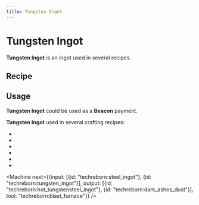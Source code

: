 ```yaml
---
title: Tungsten Ingot
---
```


<ItemImage file="tungsten_ingot" alt="Ingots" size="200" />

# Tungsten Ingot

**Tungsten Ingot** is an ingot used in several recipes.

## Recipe

<CraftingTable recipe="input techreborn:tungsten_nugget techreborn:tungsten_nugget techreborn:tungsten_nugget input techreborn:tungsten_nugget techreborn:tungsten_nugget techreborn:tungsten_nugget input techreborn:tungsten_nugget techreborn:tungsten_nugget techreborn:tungsten_nugget output techreborn:tungsten_ingot"/>
<CraftingTable recipe="input air air air input air techreborn:tungsten_storage_block air input air air air output techreborn:tungsten_ingot,9"/>

<Machine recipe="input techreborn:raw_tungsten air output techreborn:tungsten_ingot tool techreborn:blast_furnace" />
<Machine recipe="input techreborn:tungsten_small_dust,4 air output techreborn:tungsten_ingot tool techreborn:blast_furnace" />

## Usage

**Tungsten Ingot** could be used as a **Beacon** payment.

**Tungsten Ingot** used in several crafting recipes:

- <McItem slug="techreborn:tungsten_nugget"/>
- <McItem slug="techreborn:tungsten_storage_block"/>
- <McItem slug="techreborn:tungsten_grinding_head"/>
- <McItem slug="techreborn:superconductor"/>
- <McItem slug="techreborn:energy_flow_chip"/>
- <McItem slug="techreborn:mixed_metal_ingot"/>

<Machine next={{input: [{id: "techreborn:steel_ingot"}, {id: "techreborn:tungsten_ingot"}], output: [{id: "techreborn:hot_tungstensteel_ingot"}, {id: "techreborn:dark_ashes_dust"}], tool: "techreborn:blast_furnace"}} />

<Machine recipe="input techreborn:tungsten_ingot output techreborn:tungsten_plate tool techreborn:compressor" />
